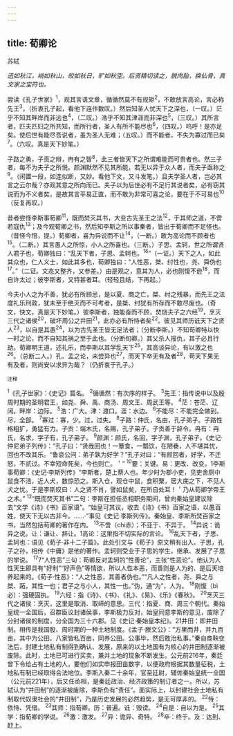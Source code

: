 ```yaml
---
---
---
```

title: 荀卿论
---



苏轼

*迅如秋江，峭如秋山，皎如秋日，旷如秋空。后贤精切读之，脱肉胎，换仙骨，真文家之宝符也。*

尝读《孔子世家》<sup>1</sup>，观其言语文章，循循然莫不有规矩<sup>2</sup>，不敢放言高论，言必称先王<sup>3</sup>，（折衷孔子起，看他下连作数叹。）然后知圣人忧天下之深也，（一叹。）茫乎不知其畔岸而非远也<sup>4</sup>，（二叹。）浩乎不知其津涯而非深也<sup>5</sup>，（三叹。）其所言者，匹夫匹妇之所共知，而所行者，圣人有所不能尽也<sup>6</sup>，（四叹。）呜呼！是亦足矣。使后世有能尽吾说者，虽为圣人无难；（五叹。）而不能者，不失为寡过而已矣<sup>7</sup>。（六叹。真是天下妙笔。）

子路之勇，子贡之辩，冉有之智<sup>8</sup>，此三者皆天下之所谓难能而可贵者也。然三子者，每不为夫子之所悦。颜渊默然不见其所能，若无以异于众人者，而夫子亟称之<sup>9</sup>。（闲置一段，如连似断，又妙。看他下文，又斗发笔。）且夫学圣人者，岂必其言之云尔哉？亦观其意之所向而已。夫子以为后世必有不足行其说者矣，必有窃其说而为不义者矣，是故其言平易正直，而不敢为非常可喜之论，要在于不可易也<sup>10</sup>（反复再叹。）

昔者尝怪李斯事荀卿<sup>11</sup>，既而焚灭其书，大变古先圣王之法<sup>12</sup>，于其师之道，不啻若寇仇<sup>13</sup>；及今观荀卿之书，然后知李斯之所以事秦者，皆出于荀卿而不足怪也。（昔怪今悟，提。）荀卿者，喜为异说而不让<sup>14</sup>，（一断。）敢为高论而不顾者也<sup>15</sup>。（二断。）其言愚人之所惊，小人之所喜也。（三断。）子思、孟轲，世之所谓贤人君子也，荀卿独曰：“乱天下者，子思、孟轲也。<sup>16</sup>”（一证。）天下之人，如此其众也，仁人义士，如此其多也，荀卿独曰：“人性恶，桀、纣性也，尧、舜伪也<sup>17</sup>。”（二证。文态又整齐，又参差。）由是观之，意其为人，必也刚愎不逊<sup>18</sup>，而自许太过；彼李斯者，又特甚者耳。（轻轻且结，下再起。）

今夫小人之为不善，犹必有所顾忌，是以夏、商之亡，桀、纣之残暴，而先王之法度礼乐刑政，犹未至于绝灭而不可考者，是桀、纣犹有所存而不敢尽废也。（奇文，快文，真是天下妙笔。）彼李斯者，独能奋而不顾，焚烧夫子之六经<sup>19</sup>，烹灭三代之诸侯<sup>20</sup>，破坏周公之井田<sup>21</sup>，此亦必有所恃者矣<sup>22</sup>。彼见其师历诋天下之贤人<sup>23</sup>，以自是其愚<sup>24</sup>，以为古先圣王皆无足法者；（分断李斯。）不知苟卿特以快一时之论，而不自知其祸之至于此也。（分断旬卿。）其父杀人报仇，其子必且行劫。荀卿明王道，述礼乐，而李斯以其学乱天下<sup>25</sup>，其高谈异论，有以激之也<sup>26</sup>。（总断二人。）孔、孟之论，未尝异也<sup>27</sup>，而天下卒无有及者<sup>28</sup>，苟天下果无有及者，则尚安以求异为哉？（仍折衷于孔子。）

<sup>注释</sup>

<sup>1</sup>《孔子世家》：《史记》篇名。
<sup>2</sup>循循然：有次序的样子。
<sup>3</sup>先王：指传说中以及殷周时期的圣明君王，如尧、舜、禹、商汤、周文王、周武王等。
<sup>4</sup>茫：苍茫、辽阔。畔岸：边际。
<sup>5</sup>浩：广大。津：渡口。涯：水边。
<sup>6</sup>不能尽：不能完全做到。尽，全部。
<sup>7</sup>寡过：寡，少。过，过失。
<sup>8</sup>子路：仲氏，名由，孔子弟子。子路性格粗犷，勇猛有力。子贡：端木氏，名赐，孔子弟子。子贡善于辞令。冉有：冉氏，名求，字子有，孔子弟子。
<sup>9</sup>颜渊：颜氏，名回，字子渊，孔子弟子。《史记·仲尼弟子列传》：“孔子曰：“贤哉回也！一簟食，一瓢饮，在陋巷，人不堪其忧，回也不改其乐。“鲁哀公问：弟子孰为好学？”孔子对曰：“有颜回者，好学，不迁怒，不贰过。不幸短命死矣，今也则亡。＇”
<sup>10</sup>要：关键。易：更改、改变。1李斯事荀卿：《史记·李斯列传》“李斯者，楚上蔡人也。年少时为郡小吏，见吏舍厕中鼠食不洁，近人犬，数惊恐之。斯入仓，观仓中鼠，食积粟，居大庑之下，不见人犬之忧。于是李斯叹曰：人之贤不肖，譬如鼠矣，在所自处耳！＇乃从荀卿学帝王之术。”
<sup>12</sup>“既而焚灭其书”二句：李斯在担任丞相职务期间，曾向秦始皇建议除去“文学《诗》《书》百家语”。“始皇可其议，收去《诗》《书》百家之语，以愚百姓，使天下无以古非今。……·”事见《史记·李斯列传》。秦始皇、李斯所焚百家之书，当然包括苟卿的著作在内。
<sup>13</sup>不啻（chì赤）；不亚于、不异于。
<sup>14</sup>异说：诡异之说。让：谦让、辞让。1高论：这里指不切实际的言论。
<sup>16</sup>乱天下者，子思、孟轲也：语见《荀子·非十二子篇》。此处引文与《荀子》原文稍有出入。子思，孔子之孙，相传《中庸》是他的著作。孟轲则受业于子思的学生，继承、发展了子思的学说。
<sup>17</sup>7“人性恶”三句：苟卿反对孟轲的“性善论”，主张“性恶论”。他认为人性天生即具有“好利”“好声色”等情欲，所以人性本恶，而善则是人为的、是后天培养起来的。《荀子·性恶》：“人之性恶，其善者伪也。”“凡人之性者，尧、舜之与桀、跖，其性一也；君子之与小人，其性一也。”伪，通“为”，人为。
<sup>18</sup>刚愎（bì必）：强硬固执。
<sup>19</sup>六经：指《诗》、《书》、《礼》、《易》、《乐》《春秋》。
<sup>20</sup>烹灭三代之诸侯：烹灭，这里是取消、取缔的意思。三代：指夏、商、周三个朝代。秦始皇统一全国后，召群臣议封诸侯事，李斯极力反对，始皇同意李斯的意见，废除了分封诸侯的制度，分全国为三十六郡。见《史记·秦始皇本纪》。21井田：即井田制。相传是我国股、周时期的一种土地制度。《孟子·滕文公》：“方里而井，井九百亩，其中为公田。八家皆私百亩，同养公田。公事毕，然后敢治私事。”秦自商鞅变法后，封建土地私有制得到确认、发展，原来的以土地国有为核心的井田制逐渐被废除。此时，土地已可进行买卖，兼并土地的现象不断发生。公元前216年，秦廷曾下令给占有土地的人，要他们如实申报田亩数字，以便政府根据其数量征税，土地私有制已经取得合法地位。李斯入秦二十余年，官至廷尉，辅佐秦始皇统一全国（公元前221年），后又任丞相，是秦廷政治、经济政策的制订者之一。所以，苏轼认为“井田制”的逐渐被废除，李斯负有“责任”。面实际上，以封建社会土地私有制取代奴隶社会的“井田制”，乃是历史发展的必然趋势，是无可厚非的。
<sup>22</sup>恃：依恃、凭借。
<sup>23</sup>其师：指荀卿。历：普遍。诋：毁谤。
<sup>24</sup>自是：自以为是。
<sup>25</sup>其学：指荀卿的学说。
<sup>26</sup>激：激发。
<sup>27</sup>异：诡异、奇特。
<sup>28</sup>卒：终于。及：达到、赶上。